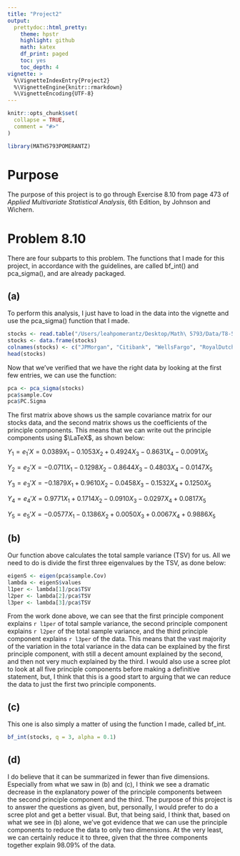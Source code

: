 ```yaml
---
title: "Project2"
output: 
  prettydoc::html_pretty:
    theme: hpstr
    highlight: github
    math: katex
    df_print: paged
    toc: yes
    toc_depth: 4
vignette: >
  %\VignetteIndexEntry{Project2}
  %\VignetteEngine{knitr::rmarkdown}
  %\VignetteEncoding{UTF-8}
---
```


```r
knitr::opts_chunk$set(
  collapse = TRUE,
  comment = "#>"
)
```

```r
library(MATH5793POMERANTZ)
```

# Purpose

The purpose of this project is to go through Exercise 8.10 from page 473 of *Applied Multivariate Statistical Analysis*, 6th Edition, by Johnson and Wichern.

# Problem 8.10

There are four subparts to this problem. The functions that I made for this project, in accordance with the guidelines, are called bf_int() and pca_sigma(), and are already packaged.

## (a) 

To perform this analysis, I just have to load in the data into the vignette and use the pca_sigma() function that I made.

```r
stocks <- read.table("/Users/leahpomerantz/Desktop/Math\ 5793/Data/T8-5.DAT")
stocks <- data.frame(stocks)
colnames(stocks) <- c("JPMorgan", "Citibank", "WellsFargo", "RoyalDutchShell", "ExxonMobil")
head(stocks)
```

Now that we've verified that we have the right data by looking at the first few entries, we can use the function:

```r
pca <- pca_sigma(stocks)
pca$sample.Cov
pca$PC.Sigma
```

The first matrix above shows us the sample covariance matrix for our stocks data, and the second matrix shows us the coefficients of the principle components. This means that we can write out the principle components using $\LaTeX$, as shown below:

$Y_1 = e_1'X = 0.0389X_1 - 0.1053X_2 + 0.4924X_3 - 0.8631X_4 - 0.0091X_5$

$Y_2 = e_2'X = -0.0711X_1 - 0.1298X_2 - 0.8644X_3 - 0.4803X_4 - 0.0147X_5$

$Y_3 = e_3'X = -0.1879X_1 + 0.9610X_2 - 0.0458X_3 - 0.1532X_4 + 0.1250X_5$

$Y_4 = e_4'X = 0.9771X_1 + 0.1714X_2 - 0.0910X_3 - 0.0297X_4 + 0.0817X_5$

$Y_5 = e_5'X = -0.0577X_1 - 0.1386X_2 + 0.0050X_3 + 0.0067X_4 + 0.9886X_5$


## (b)

Our function above calculates the total sample variance (TSV) for us. All we need to do is divide the first three eigenvalues by the TSV, as done below:

```r
eigenS <- eigen(pca$sample.Cov)
lambda <- eigenS$values
l1per <- lambda[1]/pca$TSV
l2per <- lambda[2]/pca$TSV
l3per <- lambda[3]/pca$TSV
```

From the work done above, we can see that the first principle component explains `r l1per` of total sample variance, the second principle component explains `r l2per` of the total sample variance, and the third principle component explains `r l3per` of the data. This means that the vast majority of the variation in the total variance in the data can be explained by the first principle component, with still a decent amount explained by the second, and then not very much explained by the third. I would also use a scree plot to look at all five principle components before making a definitive statement, but, I think that this is a good start to arguing that we can reduce the data to just the first two principle components.


## (c)

This one is also simply a matter of using the function I made, called bf_int. 

```r
bf_int(stocks, q = 3, alpha = 0.1)
```


## (d)

I do believe that it can be summarized in fewer than five dimensions. Especially from what we saw in (b) and (c), I think we see a dramatic decrease in the explanatory power of the principle components between the second principle component and the third. The purpose of this project is to answer the questions as given, but, personally, I would prefer to do a scree plot and get a better visual. But, that being said, I think that, based on what we see in (b) alone, we've got evidence that we can use the principle components to reduce the data to only two dimensions. At the very least, we can certainly reduce it to three, given that the three components together explain 98.09% of the data. 










